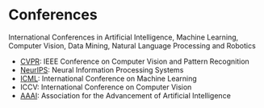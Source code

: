# Conferences

International Conferences in Artificial Intelligence, Machine Learning, Computer Vision, Data Mining, Natural Language Processing and Robotics

- [CVPR](https://cvpr.thecvf.com/): IEEE Conference on Computer Vision and Pattern Recognition
- [NeurIPS](https://nips.cc/): Neural Information Processing Systems
- [ICML](https://icml.cc/): International Conference on Machine Learning
- ICCV: International Conference on Computer Vision
- [AAAI](https://aaai.org/): Association for the Advancement of Artificial Intelligence 